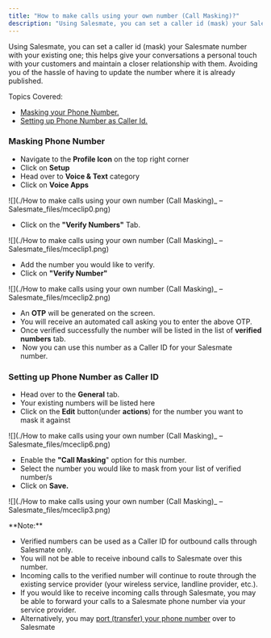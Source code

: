 ```yaml
---
title: "How to make calls using your own number (Call Masking)?"
description: "Using Salesmate, you can set a caller id (mask) your Salesmate number with your existing one; this helps give your conversations a personal touch with..."
---
```


Using Salesmate, you can set a caller id (mask) your Salesmate number with your existing one; this helps give your conversations a personal touch with your customers and maintain a closer relationship with them. Avoiding you of the hassle of having to update the number where it is already published.

Topics Covered: 

*   [Masking your Phone Number.](https://support.salesmate.io/hc/en-us/articles/360036859412-How-to-make-calls-using-your-own-number-Call-Masking#h_01GFQG3SJ1QES57H1N6G6D1P61) 
*   [Setting up Phone Number as Caller Id.](https://support.salesmate.io/hc/en-us/articles/360036859412-How-to-make-calls-using-your-own-number-Call-Masking#h_01GFQG40CKD2M3D9NN3S9DS71E)

### Masking Phone Number

*   Navigate to the **Profile Icon** on the top right corner
*   Click on **Setup**
*   Head over to **Voice & Text** category
*   Click on **Voice Apps**

![](./How to make calls using your own number (Call Masking)_ – Salesmate_files/mceclip0.png)

*   Click on the **"Verify Numbers"** Tab.

![](./How to make calls using your own number (Call Masking)_ – Salesmate_files/mceclip1.png)

*   Add the number you would like to verify.
*   Click on **"Verify Number"**

![](./How to make calls using your own number (Call Masking)_ – Salesmate_files/mceclip2.png)

*   An **OTP** will be generated on the screen.
*   You will receive an automated call asking you to enter the above OTP.
*   Once verified successfully the number will be listed in the list of **verified numbers** tab.
*    Now you can use this number as a Caller ID for your Salesmate number. 

### Setting up Phone Number as Caller ID

*   Head over to the **General** tab.
*   Your existing numbers will be listed here
*   Click on the **Edit** button(under **actions**) for the number you want to mask it against

![](./How to make calls using your own number (Call Masking)_ – Salesmate_files/mceclip6.png)

*   Enable the **"Call Masking**" option for this number.
*   Select the number you would like to mask from your list of verified number/s
*   Click on **Save.**

![](./How to make calls using your own number (Call Masking)_ – Salesmate_files/mceclip3.png)

<Note>
**Note:** 

*   Verified numbers can be used as a Caller ID for outbound calls through Salesmate only.
*   You will not be able to receive inbound calls to Salesmate over this number.
*   Incoming calls to the verified number will continue to route through the existing service provider (your wireless service, landline provider, etc.).
*   If you would like to receive incoming calls through Salesmate, you may be able to forward your calls to a Salesmate phone number via your service provider.
*   Alternatively, you may [port (transfer) your phone number](https://support.salesmate.io/hc/en-us/articles/360005128372) over to Salesmate


</Note>